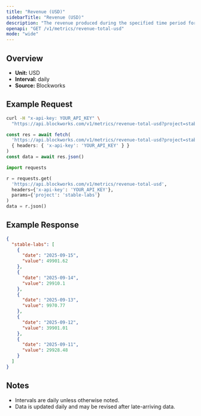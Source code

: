 ```yaml
---
title: "Revenue (USD)"
sidebarTitle: "Revenue (USD)"
description: "The revenue produced during the specified time period for given project."
openapi: "GET /v1/metrics/revenue-total-usd"
mode: "wide"
---
```


## Overview

- **Unit:** USD
- **Interval:** daily
- **Source:** Blockworks

## Example Request

<CodeGroup>

```bash cURL
curl -H "x-api-key: YOUR_API_KEY" \
  "https://api.blockworks.com/v1/metrics/revenue-total-usd?project=stable-labs"
```

```typescript TypeScript
const res = await fetch(
  'https://api.blockworks.com/v1/metrics/revenue-total-usd?project=stable-labs',
  { headers: { 'x-api-key': 'YOUR_API_KEY' } }
)
const data = await res.json()
```

```python Python
import requests

r = requests.get(
  'https://api.blockworks.com/v1/metrics/revenue-total-usd',
  headers={'x-api-key': 'YOUR_API_KEY'},
  params={'project': 'stable-labs'}
)
data = r.json()
```

</CodeGroup>

## Example Response

```json
{
  "stable-labs": [
    {
      "date": "2025-09-15",
      "value": 49901.62
    },
    {
      "date": "2025-09-14",
      "value": 29910.1
    },
    {
      "date": "2025-09-13",
      "value": 9970.77
    },
    {
      "date": "2025-09-12",
      "value": 39901.01
    },
    {
      "date": "2025-09-11",
      "value": 29928.48
    }
  ]
}
```

## Notes
- Intervals are daily unless otherwise noted.
- Data is updated daily and may be revised after late-arriving data.